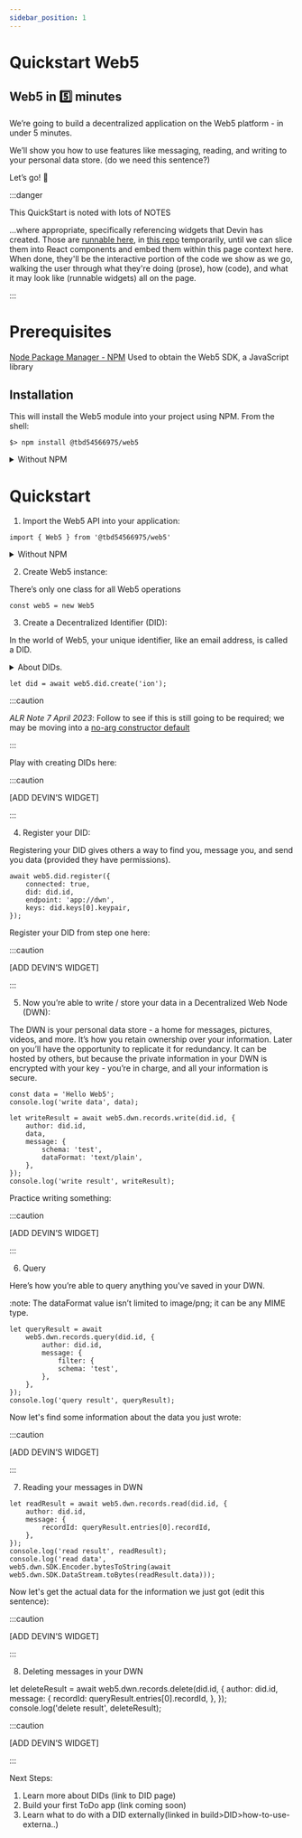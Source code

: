 ```yaml
---
sidebar_position: 1
---
```


# Quickstart Web5

## Web5 in 5️⃣ minutes

We’re going to build a decentralized application on the Web5 platform - in under 5 minutes.

We’ll show you how to use features like messaging, reading, and writing to your personal data store. (do we need this sentence?)

Let’s go! 🚀

:::danger

This QuickStart is noted with lots of NOTES

...where appropriate, specifically referencing widgets that Devin has created. Those
are [runnable here](https://moonlit-centaur-0d7b4f.netlify.app/), in 
[this repo](https://github.com/TBD54566975/web5-quickstart-widgets/blob/main/index.html)
temporarily, until we can slice them into React components and embed them within this page context here.
When done, they'll be the interactive portion of the code we show as we go, walking the user through 
what they're doing (prose), how (code), and what it may look like (runnable widgets) all on the page.

:::

# Prerequisites

[Node Package Manager - NPM](https://docs.npmjs.com/downloading-and-installing-node-js-and-npm)
Used to obtain the Web5 SDK, a JavaScript library

## Installation
This will install the Web5 module into your project using NPM. From the shell:
```
$> npm install @tbd54566975/web5
```

<details><summary>Without NPM</summary>
<p>

#### Using CDN directly

You may also reference the Web5 JS SDK library directly from the CDN. This may be preferable for projects not using a package management system or build.

```html
<script src="
https://cdn.jsdelivr.net/npm/@tbd54566975/web5@0.3.1/dist/browser.min.js
"></script>
```

</p>
</details>

# Quickstart

1. Import the Web5 API into your application:

```
import { Web5 } from '@tbd54566975/web5'
```


<details><summary>Without NPM</summary>
<p>

#### Using CDN directly

If not using NPM, you may import the `Web5` class from the library directly on the CDN.

```JavaScript
import { Web5 } from 'https://cdn.jsdelivr.net/npm/@tbd54566975/web5@0.3.1/dist/browser.min.js'
```

</p>
</details>

2. Create Web5 instance:

There’s only one class for all Web5 operations

```
const web5 = new Web5
```

3. Create a Decentralized Identifier (DID):

In the world of Web5, your unique identifier, like an email address, is called a DID.

<details><summary>About DIDs.</summary>
<p>

:::caution

ADD LINK to DID page here

:::

</p>
</details>

```
let did = await web5.did.create('ion');
```


:::caution

*ALR Note 7 April 2023*: Follow to see if this is still going to be required; we may be moving 
into a [no-arg constructor default](https://github.com/TBD54566975/web5-js/issues/31)

:::

Play with creating DIDs here:

:::caution

[ADD DEVIN’S WIDGET]

:::

4. Register your DID:

Registering your DID gives others a way to find you, message you, and send you data (provided they have permissions).

```
await web5.did.register({
    connected: true,
    did: did.id,
    endpoint: 'app://dwn',
    keys: did.keys[0].keypair,
});
```

Register your DID from step one here:

:::caution

[ADD DEVIN’S WIDGET]

:::

5. Now you’re able to write / store your data in a Decentralized Web Node (DWN):

The DWN is your personal data store - a home for messages, pictures, videos, and more. It’s how you retain ownership over your information. Later on you’ll have the opportunity to replicate it for redundancy. It can be hosted by others, but because the private information in your DWN is encrypted with your key - you’re in charge, and all your information is secure.

```
const data = 'Hello Web5';
console.log('write data', data);

let writeResult = await web5.dwn.records.write(did.id, {
    author: did.id,
    data,
    message: {
        schema: 'test',
        dataFormat: 'text/plain',
    },
});
console.log('write result', writeResult);
```

Practice writing something:

:::caution

[ADD DEVIN’S WIDGET]

:::

6. Query

Here’s how you’re able to query anything you've saved in your DWN.

:note: The dataFormat value isn’t limited to image/png; it can be any MIME type.

```
let queryResult = await
    web5.dwn.records.query(did.id, {
        author: did.id,
        message: {
            filter: {
            schema: 'test',
        },
    },
});
console.log('query result', queryResult);
```

Now let's find some information about the data you just wrote:

:::caution

[ADD DEVIN’S WIDGET]

:::

7. Reading your messages in DWN

```
let readResult = await web5.dwn.records.read(did.id, {
    author: did.id,
    message: {
        recordId: queryResult.entries[0].recordId,
    },
});
console.log('read result', readResult);
console.log('read data',
web5.dwn.SDK.Encoder.bytesToString(await web5.dwn.SDK.DataStream.toBytes(readResult.data)));
```

Now let's get the actual data for the information we just got (edit this sentence):

:::caution

[ADD DEVIN’S WIDGET]

:::

8. Deleting messages in your DWN

let deleteResult = await web5.dwn.records.delete(did.id, {
    author: did.id,
    message: {
        recordId: queryResult.entries[0].recordId,
    },
});
console.log('delete result', deleteResult);

:::caution

[ADD DEVIN’S WIDGET]

:::

Next Steps:
1. Learn more about DIDs (link to DID page)
2. Build your first ToDo app (link coming soon)
3. Learn what to do with a DID externally(linked in build>DID>how-to-use-externa..)